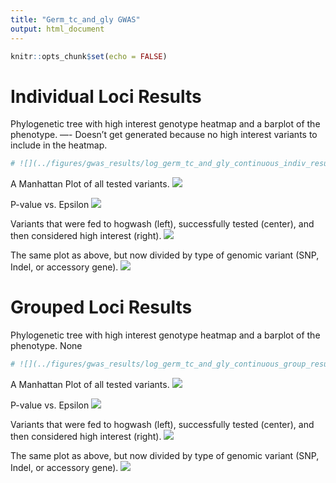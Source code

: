 ```yaml
---
title: "Germ_tc_and_gly GWAS"
output: html_document
---
```


```r
knitr::opts_chunk$set(echo = FALSE)
```

# Individual Loci Results

Phylogenetic tree with high interest genotype heatmap and a barplot of the phenotype. 
---- Doesn't get generated because no high interest variants to include in the heatmap. 
```r
# ![](../figures/gwas_results/log_germ_tc_and_gly_continuous_indiv_results_tree_w_ribo_sig_pval_hi_epsilon_hits_heatmap_and_pheno_barplot.png)
```


A Manhattan Plot of all tested variants. 
![](../figures/gwas_results/log_germ_tc_and_gly_indiv_manhattan.png)

P-value vs. Epsilon 
![](../figures/gwas_results/log_germ_tc_and_gly_indiv_pval_vs_convergence.png)

Variants that were fed to hogwash (left), successfully tested (center), and then considered high interest (right).
![](../figures/gwas_results/log_germ_tc_and_gly_variant_funnel_through_hogwash_indiv.jpg)

The same plot as above, but now divided by type of genomic variant (SNP, Indel, or accessory gene).
![](../figures/gwas_results/log_germ_tc_and_gly_variant_funnel_through_hogwash_indiv_by_type.jpg)

# Grouped Loci Results

Phylogenetic tree with high interest genotype heatmap and a barplot of the phenotype. 
None  
```r
# ![](../figures/gwas_results/log_germ_tc_and_gly_continuous_group_results_tree_w_ribo_sig_pval_hi_epsilon_hits_heatmap_and_pheno_barplot.png)
```


A Manhattan Plot of all tested variants. 
![](../figures/gwas_results/log_germ_tc_and_gly_group_manhattan.png)

P-value vs. Epsilon 
![](../figures/gwas_results/log_germ_tc_and_gly_group_pval_vs_convergence.png)

Variants that were fed to hogwash (left), successfully tested (center), and then considered high interest (right).
![](../figures/gwas_results/log_germ_tc_and_gly_variant_funnel_through_hogwash_group.jpg)

The same plot as above, but now divided by type of genomic variant (SNP, Indel, or accessory gene).
![](../figures/gwas_results/log_germ_tc_and_gly_variant_funnel_through_hogwash_group_by_type.jpg)

